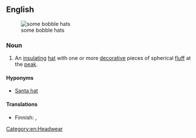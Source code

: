==English==
[[File:Fleece hats.jpg|thumb|some bobble hats]]

===Noun===
{{en-noun}}

# An [[insulating]] [[hat]] with one or more [[decorative]] pieces of spherical [[fluff]] at the [[peak]].

====Hyponyms====
* [[Santa hat]]

====Translations====
{{trans-top|insulating hat with decorative fluff at the peak}}
* Finnish: {{t+|fi|pipo}}, {{t+|fi|myssy}}
{{trans-mid}}
{{trans-bottom}}

[[Category:en:Headwear]]